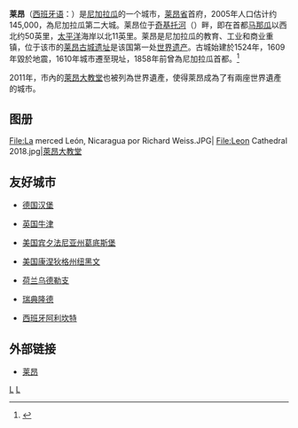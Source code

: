 {{noteTA
|1=zh-hans:莱昂;zh-hant:雷昂;
}}
{{Infobox Settlement
| name = 莱昂<br/>León
| image_skyline = Ciudad León.jpg
| imagesize = 250px
| image_caption = 
| image_flag = 
| image_shield = 
| pushpin_map = Nicaragua
| pushpin_label_position = bottom
| subdivision_type = 国家
| subdivision_name = {{NIC}}
| subdivision_type1 = [[尼加拉瓜行政区划|省]]
| subdivision_name1 = [[莱昂省_(尼加拉瓜)|莱昂省]]
| elevation_m = 
| elevation_ft = 
| area_total_km2 = 820.19
| population_as_of = 2005年
| population_total = 145000
| population_density_km2 = auto
| timezone = 
| utc_offset = 
| timezone_DST = 
| utc_offset_DST = 
| latd = 
| latm = 
| lats = 
| latNS = N
| longd = 
| longm = 
| longs = 
| longEW = W
| website =  
}}

'''莱昂'''（[[西班牙语|西班牙语]]：'''{{lang|es|León}}'''）是[[尼加拉瓜|尼加拉瓜]]的一个城市，[[莱昂省_(尼加拉瓜)|莱昂省]]首府，2005年人口估计约145,000，為尼加拉瓜第二大城。莱昂位于[[奇基托河|奇基托河]]（{{lang|es| Río Chiquito}}）畔，即在首都[[马那瓜|马那瓜]]以西北约50英里，[[太平洋|太平洋]]海岸以北11英里。莱昂是尼加拉瓜的教育、工业和商业重镇，位于该市的[[莱昂古城|莱昂古城遗址]]是该国第一处[[世界遗产|世界遗产]]。古城始建於1524年，1609年毀於地震，1610年城市遷至現址，1858年前曾為尼加拉瓜首都。<ref name="leger">{{Cite book|url=https://zh.wikisource.org/wiki/%E7%80%9B%E5%AF%B0%E5%BF%97%E7%95%A5|title=瀛寰志略|author=[[徐继畲|徐继畲]]|date=|publisher=|year=|isbn=|location=|pages=|language=|access-date=2022-03-29|dead-url=no|quote=曰尼加拉瓜国，长广皆一百八十里，会城名'''良'''}} {{PD-notice}}</ref>

2011年，市內的[[萊昂大教堂_(尼加拉瓜)|萊昂大教堂]]也被列為世界遺產，使得萊昂成為了有兩座世界遺產的城市。

== 图册 ==
<gallery widths="250" heights="200">
File:La merced León, Nicaragua por Richard Weiss.JPG|
File:Leon Cathedral 2018.jpg|[[萊昂大教堂_(尼加拉瓜)|萊昂大教堂]]
</gallery>

==友好城市==
*{{flagicon|Germany}} [[德国|德国]][[汉堡|汉堡]]
*{{flagicon|UK}} [[英国|英国]][[牛津|牛津]]
*{{flagicon|USA}} [[美国|美国]][[宾夕法尼亚州|宾夕法尼亚州]][[葛底斯堡|葛底斯堡]]
*{{flagicon|USA}} [[美国|美国]][[康涅狄格州|康涅狄格州]][[纽黑文_(康涅狄格州)|纽黑文]]
*{{flagicon|Netherlands}} [[荷兰|荷兰]][[乌德勒支|乌德勒支]]
*{{flagicon|Sweden}} [[瑞典|瑞典]][[隆德|隆德]]
* {{flagicon|Spain}} [[西班牙|西班牙]][[阿利坎特|阿利坎特]]

==外部链接==
{{commonscat|León, Nicaragua}}
* [http://www.vianica.com/visit/leon 莱昂]

{{coord|12|26|N|86|53|W|region:NI_type:city|display=title}}

[[Category:尼加拉瓜城市|L]]
[[Category:尼加拉瓜世界遗产|L]]